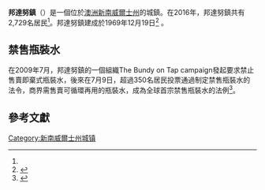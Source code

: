 {{Infobox Australian place | type = town
| name     = 邦達努鎮<br>Bundanoon
| state    = nsw
| image    = bundanoontowncentre.JPG
| caption  = 
| coordinates = {{coord|34|39|S|150|18|E|display=inline,title}}
| pushpin_label_position = right
| lga      = [[温哲卡利比郡|温哲卡利比郡]]
| postcode = 2578
| parish   = {{le|薩頓森林教區|Sutton Forest Parish, Camden|薩頓森林}}
| county   = {{le|卡姆登縣 (新南威爾士州)|Camden County, New South Wales|卡姆登縣}}
| est      = 
| pop      = 2,729
| pop_year = {{CensusAU|2016}}
| pop_footnotes =<ref name="Census">{{Census 2016 AUS|id=SSC10670|name=Bundanoon|accessdate=11 July 2017|quick=on}}</ref>
| elevation= 675
| maxtemp  = 28
| mintemp  = 2
| rainfall = 1155.6
| stategov = {{le|古爾本選舉區|Electoral district of Goulburn|古爾本}}
| fedgov   = [[休謨_(澳大利亞國會選區)|休謨]]
| near-n  = {{le|埃克塞特 (新南威爾士州)|Exeter, New South Wales|埃克塞特}}
| near-e   = {{le|梅里拉 (新南威爾士州)|Meryla, New South Wales|梅里拉}}
| near-s   = {{le|溫格洛 (新南威爾士州)|Wingello, New South Wales|溫格洛}}
| near-w   = {{le|彭羅斯 (新南威爾士州)|Penrose, New South Wales (Wingecarribee)|彭羅斯}}
}}
'''邦達努鎮'''（{{lang-en|Bundanoon}}）是一個位於[[澳洲|澳洲]][[新南威爾士州|新南威爾士州]]的城鎮。在2016年，邦達努鎮共有2,729名居民<ref name="Census"/>。邦達努鎮建成於1969年12月19日<ref>{{cite web
 |title       = Bundanoon
 |publisher   = Geographical Names Board of New South Wales
 |url         = http://www.gnb.nsw.gov.au/name_search/extract?id=SXQllMsEMn
 |format      = 
 |accessdate  = 2009年7月10日
 |deadurl     = yes
 |archiveurl  = https://web.archive.org/web/20110605231743/http://www.gnb.nsw.gov.au/name_search/extract?id=SXQllMsEMn
 |archivedate = 2011年6月5日
}}</ref> 。
==禁售瓶裝水==
在2009年7月，邦達努鎮的一個組織The Bundy on Tap campaign發起要求禁止售賣即棄式瓶裝水，後來在7月9日，超過350名居民投票通過制定禁售瓶裝水的法令，商界需售賣可循環再用的瓶裝水，成為全球首宗禁售瓶裝水的法例<ref>{{cite web|url=https://www.abc.net.au/news/2009-07-09/banning-the-bottle-puts-bundy-on-the-map/1346800|title=Banning the bottle puts Bundy on the map|date=2009-07-08|website=www.abc.net.au|accessdate=2020-09-09|archive-date=2019-04-07|archive-url=https://web.archive.org/web/20190407030440/https://www.abc.net.au/news/2009-07-09/banning-the-bottle-puts-bundy-on-the-map/1346800|dead-url=no}}</ref>。

==參考文獻==
<div class="references-small">
<references />
</div>

[[Category:新南威爾士州城镇|Category:新南威爾士州城镇]]